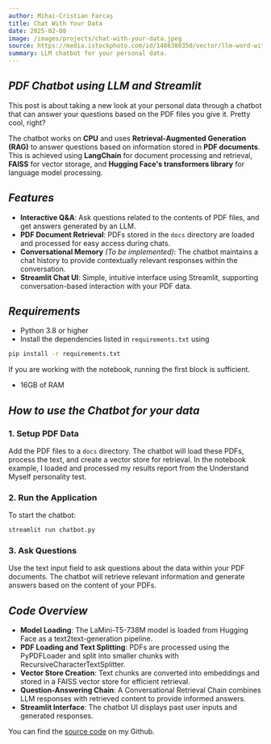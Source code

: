 ```yaml
---
author: Mihai-Cristian Farcaș
title: Chat With Your Data
date: 2025-02-08
image: /images/projects/chat-with-your-data.jpeg
source: https://media.istockphoto.com/id/1486380350/vector/llm-word-with-icons-as-vector-illustration-ai-concept-of-large-language-models.jpg?s=612x612&w=0&k=20&c=nMWm3hiuALPAz9Hp0OjIHgEjgqYB-indsiEGAwzatVc=
summary: LLM chatbot for your personal data.
---
```


## _PDF Chatbot using LLM and Streamlit_

This post is about taking a new look at your personal data through a chatbot that can answer your questions based on the PDF files you give it. Pretty cool, right?

The chatbot works on **CPU** and uses **Retrieval-Augmented Generation (RAG)** to answer questions based on information stored in **PDF documents**. This is achieved using **LangChain** for document processing and retrieval, **FAISS** for vector storage, and **Hugging Face's transformers library** for language model processing.

## _Features_

- **Interactive Q&A**: Ask questions related to the contents of PDF files, and get answers generated by an LLM.
- **PDF Document Retrieval**: PDFs stored in the `docs` directory are loaded and processed for easy access during chats.
- **Conversational Memory** _(To be implemented)_: The chatbot maintains a chat history to provide contextually relevant responses within the conversation.
- **Streamlit Chat UI**: Simple, intuitive interface using Streamlit, supporting conversation-based interaction with your PDF data.

## _Requirements_

- Python 3.8 or higher
- Install the dependencies listed in `requirements.txt` using

```bash
pip install -r requirements.txt
```

If you are working with the notebook, running the first block is sufficient.
- 16GB of RAM

## _How to use the Chatbot for your data_

### 1. Setup PDF Data

Add the PDF files to a `docs` directory. The chatbot will load these PDFs, process the text, and create a vector store for retrieval. In the notebook example, I loaded and processed my results report from the Understand Myself personality test.

### 2. Run the Application

To start the chatbot:

```bash
streamlit run chatbot.py
```

### 3. Ask Questions

Use the text input field to ask questions about the data within your PDF documents. The chatbot will retrieve relevant information and generate answers based on the content of your PDFs.

## _Code Overview_

- **Model Loading**: The LaMini-T5-738M model is loaded from Hugging Face as a text2text-generation pipeline.
- **PDF Loading and Text Splitting**: PDFs are processed using the PyPDFLoader and split into smaller chunks with RecursiveCharacterTextSplitter.
- **Vector Store Creation**: Text chunks are converted into embeddings and stored in a FAISS vector store for efficient retrieval.
- **Question-Answering Chain**: A Conversational Retrieval Chain combines LLM responses with retrieved content to provide informed answers.
- **Streamlit Interface**: The chatbot UI displays past user inputs and generated responses.

You can find the [source code](https://github.com/Forquosh/LaMiniT5-Langchain-FAISS-RAG.git) on my Github.

<ContentFooter />
